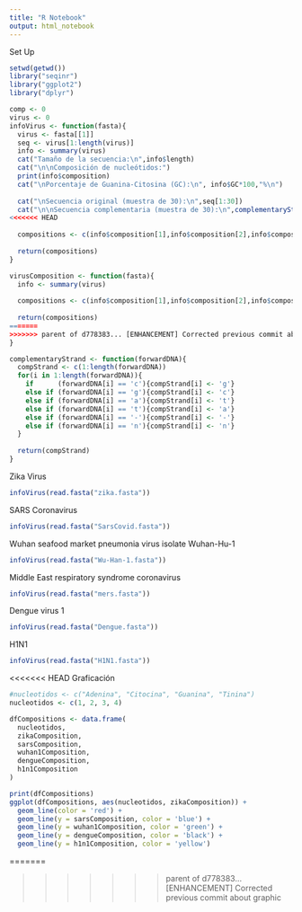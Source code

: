 ```yaml
---
title: "R Notebook"
output: html_notebook
---
```


Set Up
```r
setwd(getwd())
library("seqinr")
library("ggplot2")
library("dplyr")

comp <- 0
virus <- 0
infoVirus <- function(fasta){
  virus <- fasta[[1]]
  seq <- virus[1:length(virus)]
  info <- summary(virus)
  cat("Tamaño de la secuencia:\n",info$length)
  cat("\n\nComposición de nucleótidos:")
  print(info$composition)
  cat("\nPorcentaje de Guanina-Citosina (GC):\n", info$GC*100,"%\n")
  
  cat("\nSecuencia original (muestra de 30):\n",seq[1:30])
  cat("\n\nSecuencia complementaria (muestra de 30):\n",complementaryStrand(seq)[1:30]) 
<<<<<<< HEAD
  
  compositions <- c(info$composition[1],info$composition[2],info$composition[3],info$composition[4]) 
  
  return(compositions)
}

virusComposition <- function(fasta){
  info <- summary(virus)
  
  compositions <- c(info$composition[1],info$composition[2],info$composition[3],info$composition[4]) 
  
  return(compositions)
=======
>>>>>>> parent of d778383... [ENHANCEMENT] Corrected previous commit about graphic
}

complementaryStrand <- function(forwardDNA){
  compStrand <- c(1:length(forwardDNA))
  for(i in 1:length(forwardDNA)){
    if      (forwardDNA[i] == 'c'){compStrand[i] <- 'g'}
    else if (forwardDNA[i] == 'g'){compStrand[i] <- 'c'}
    else if (forwardDNA[i] == 'a'){compStrand[i] <- 't'}
    else if (forwardDNA[i] == 't'){compStrand[i] <- 'a'}
    else if (forwardDNA[i] == '-'){compStrand[i] <- '-'}
    else if (forwardDNA[i] == 'n'){compStrand[i] <- 'n'}
  }
  
  return(compStrand)
}
```

Zika Virus
```r
infoVirus(read.fasta("zika.fasta"))
```

SARS Coronavirus
```r
infoVirus(read.fasta("SarsCovid.fasta"))
```

Wuhan seafood market pneumonia virus isolate Wuhan-Hu-1
```r
infoVirus(read.fasta("Wu-Han-1.fasta"))
```

Middle East respiratory syndrome coronavirus
```r
infoVirus(read.fasta("mers.fasta"))
```

Dengue virus 1
```r
infoVirus(read.fasta("Dengue.fasta"))
```

H1N1
```r
infoVirus(read.fasta("H1N1.fasta"))
```

<<<<<<< HEAD
Graficación
```r
#nucleotidos <- c("Adenina", "Citocina", "Guanina", "Tinina")
nucleotidos <- c(1, 2, 3, 4)

dfCompositions <- data.frame(
  nucleotidos,
  zikaComposition,
  sarsComposition,
  wuhan1Composition,
  dengueComposition,
  h1n1Composition
)

print(dfCompositions)
ggplot(dfCompositions, aes(nucleotidos, zikaComposition)) + 
  geom_line(color = 'red') + 
  geom_line(y = sarsComposition, color = 'blue') + 
  geom_line(y = wuhan1Composition, color = 'green') + 
  geom_line(y = dengueComposition, color = 'black') + 
  geom_line(y = h1n1Composition, color = 'yellow') 
```
=======


>>>>>>> parent of d778383... [ENHANCEMENT] Corrected previous commit about graphic

